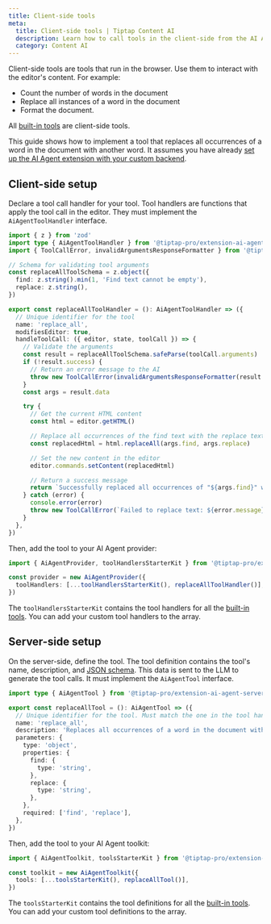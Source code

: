 ```yaml
---
title: Client-side tools
meta:
  title: Client-side tools | Tiptap Content AI
  description: Learn how to call tools in the client-side from the AI Agent.
  category: Content AI
---
```


Client-side tools are tools that run in the browser. Use them to interact with the editor's content. For example:

- Count the number of words in the document
- Replace all instances of a word in the document
- Format the document.

All [built-in tools](/content-ai/capabilities/agent/custom-llms/tools#built-in-tools) are client-side tools.

This guide shows how to implement a tool that replaces all occurrences of a word in the document with another word. It assumes you have already [set up the AI Agent extension with your custom backend](/content-ai/capabilities/agent/custom-llms/get-started).

## Client-side setup

Declare a tool call handler for your tool. Tool handlers are functions that apply the tool call in the editor. They must implement the `AiAgentToolHandler` interface.

```ts
import { z } from 'zod'
import type { AiAgentToolHandler } from '@tiptap-pro/extension-ai-agent'
import { ToolCallError, invalidArgumentsResponseFormatter } from '@tiptap-pro/extension-ai-agent'

// Schema for validating tool arguments
const replaceAllToolSchema = z.object({
  find: z.string().min(1, 'Find text cannot be empty'),
  replace: z.string(),
})

export const replaceAllToolHandler = (): AiAgentToolHandler => ({
  // Unique identifier for the tool
  name: 'replace_all',
  modifiesEditor: true,
  handleToolCall: ({ editor, state, toolCall }) => {
    // Validate the arguments
    const result = replaceAllToolSchema.safeParse(toolCall.arguments)
    if (!result.success) {
      // Return an error message to the AI
      throw new ToolCallError(invalidArgumentsResponseFormatter(result.error))
    }
    const args = result.data

    try {
      // Get the current HTML content
      const html = editor.getHTML()

      // Replace all occurrences of the find text with the replace text
      const replacedHtml = html.replaceAll(args.find, args.replace)

      // Set the new content in the editor
      editor.commands.setContent(replacedHtml)

      // Return a success message
      return `Successfully replaced all occurrences of "${args.find}" with "${args.replace}".`
    } catch (error) {
      console.error(error)
      throw new ToolCallError(`Failed to replace text: ${error.message}`)
    }
  },
})
```

Then, add the tool to your AI Agent provider:

```ts
import { AiAgentProvider, toolHandlersStarterKit } from '@tiptap-pro/extension-ai-agent'

const provider = new AiAgentProvider({
  toolHandlers: [...toolHandlersStarterKit(), replaceAllToolHandler()],
})
```

The `toolHandlersStarterKit` contains the tool handlers for all the [built-in tools](/content-ai/capabilities/agent/custom-llms/tools#built-in-tools). You can add your custom tool handlers to the array.

## Server-side setup

On the server-side, define the tool. The tool definition contains the tool's name, description, and [JSON schema](https://json-schema.org/). This data is sent to the LLM to generate the tool calls. It must implement the `AiAgentTool` interface.

```ts
import type { AiAgentTool } from '@tiptap-pro/extension-ai-agent-server'

export const replaceAllTool = (): AiAgentTool => ({
  // Unique identifier for the tool. Must match the one in the tool handler
  name: 'replace_all',
  description: 'Replaces all occurrences of a word in the document with another word',
  parameters: {
    type: 'object',
    properties: {
      find: {
        type: 'string',
      },
      replace: {
        type: 'string',
      },
    },
    required: ['find', 'replace'],
  },
})
```

Then, add the tool to your AI Agent toolkit:

```ts
import { AiAgentToolkit, toolsStarterKit } from '@tiptap-pro/extension-ai-agent-server'

const toolkit = new AiAgentToolkit({
  tools: [...toolsStarterKit(), replaceAllTool()],
})
```

The `toolsStarterKit` contains the tool definitions for all the [built-in tools](/content-ai/capabilities/agent/custom-llms/tools#built-in-tools). You can add your custom tool definitions to the array.
